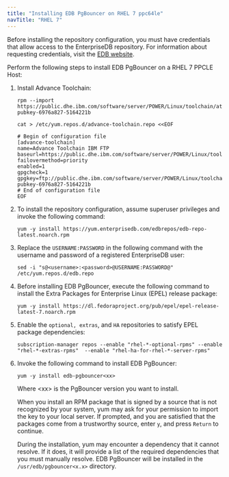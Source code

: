 ```yaml
---
title: "Installing EDB PgBouncer on RHEL 7 ppc64le"
navTitle: "RHEL 7"
---
```


Before installing the repository configuration, you must have credentials that allow access to the EnterpriseDB repository. For information about requesting credentials, visit the [EDB website](https://www.enterprisedb.com/user).

Perform the following steps to install EDB PgBouncer on a RHEL 7 PPCLE Host:

1.  Install Advance Toolchain:

    ``` text
    rpm --import https://public.dhe.ibm.com/software/server/POWER/Linux/toolchain/at/redhat/RHEL7/gpg-pubkey-6976a827-5164221b

    cat > /etc/yum.repos.d/advance-toolchain.repo <<EOF

    # Begin of configuration file
    [advance-toolchain]
    name=Advance Toolchain IBM FTP
    baseurl=https://public.dhe.ibm.com/software/server/POWER/Linux/toolchain/at/redhat/RHEL7
    failovermethod=priority
    enabled=1
    gpgcheck=1
    gpgkey=ftp://public.dhe.ibm.com/software/server/POWER/Linux/toolchain/at/redhat/RHELX/gpg-pubkey-6976a827-5164221b
    # End of configuration file
    EOF
    ```

2.  To install the repository configuration, assume superuser privileges and invoke the following command:

    ``` text
    yum -y install https://yum.enterprisedb.com/edbrepos/edb-repo-latest.noarch.rpm
    ```

3.  Replace the `USERNAME:PASSWORD` in the following command with the username and password of a registered EnterpriseDB user:

    ``` text
    sed -i "s@<username>:<password>@USERNAME:PASSWORD@" /etc/yum.repos.d/edb.repo
    ```

4.  Before installing EDB PgBouncer, execute the following command to install the Extra Packages for Enterprise Linux (EPEL) release package:

    ``` text
    yum -y install https://dl.fedoraproject.org/pub/epel/epel-release-latest-7.noarch.rpm
    ```

5. Enable the `optional, extras`, and `HA` repositories to satisfy EPEL package dependencies:

    ``` text
    subscription-manager repos --enable "rhel-*-optional-rpms" --enable "rhel-*-extras-rpms"  --enable "rhel-ha-for-rhel-*-server-rpms"
    ```

6.  Invoke the following command to install EDB PgBouncer:

    ``` text
    yum -y install edb-pgbouncer<xx>
    ```

    Where &lt;xx&gt; is the PgBouncer version you want to install.

    When you install an RPM package that is signed by a source that is not recognized by your system, yum may ask for your permission to import the key to your local server. If prompted, and you are satisfied that the packages come from a trustworthy source, enter `y`, and press `Return` to continue.

    During the installation, yum may encounter a dependency that it cannot resolve. If it does, it will provide a list of the required dependencies that you must manually resolve. EDB PgBouncer will be installed in the `/usr/edb/pgbouncer<x.x>` directory.

